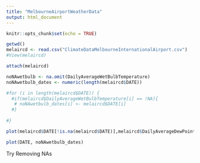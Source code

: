 ```yaml
---
title: "MelbourneAirportWeatherData"
output: html_document
---
```


```r
knitr::opts_chunk$set(echo = TRUE)
```

```r
getwd()
melaircd <- read.csv("ClimateDataMelbourneInternationalAirport.csv")
#View(melaircd)

attach(melaircd)

noNAwetbulb <- na.omit(DailyAverageWetBulbTemperature)
noNAwetbulb_dates <- numeric(length(melaircd$DATE))

#for (i in length(melaircd$DATE)) {
  #if(melaircd$DailyAverageWetBulbTemperature[i] == !NA){
   # noNAwetbulb_dates[i] <- melaircd$DATE[i]
  #}
  
#}

plot(melaircd$DATE[!is.na(melaircd$DATE)],melaircd$DailyAverageDewPointTemperature[!is.na(melaircd$DATE)],type="l")

plot(DATE, noNAwetbulb_dates)
```

Try Removing NAs
```r

```

